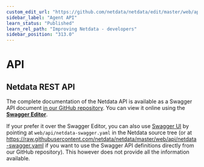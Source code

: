 ```yaml
---
custom_edit_url: "https://github.com/netdata/netdata/edit/master/web/api/README.md"
sidebar_label: "Agent API"
learn_status: "Published"
learn_rel_path: "Improving Netdata - developers"
sidebar_position: "313.0"
---
```



# API

## Netdata REST API

The complete documentation of the Netdata API is available as a Swagger API document [in our GitHub repository](https://raw.githubusercontent.com/netdata/netdata/master/web/api/netdata-swagger.yaml). You can view it online using the **[Swagger Editor](https://editor.swagger.io/?url=https://raw.githubusercontent.com/netdata/netdata/master/web/api/netdata-swagger.yaml)**.

If your prefer it over the Swagger Editor, you can also use [Swagger UI](https://github.com/swagger-api/swagger-ui) by pointing at `web/api/netdata-swagger.yaml` in the Netdata source tree (or at https://raw.githubusercontent.com/netdata/netdata/master/web/api/netdata-swagger.yaml if you want to use the Swagger API definitions directly from our GitHub repository). This however does not provide all the information available.
